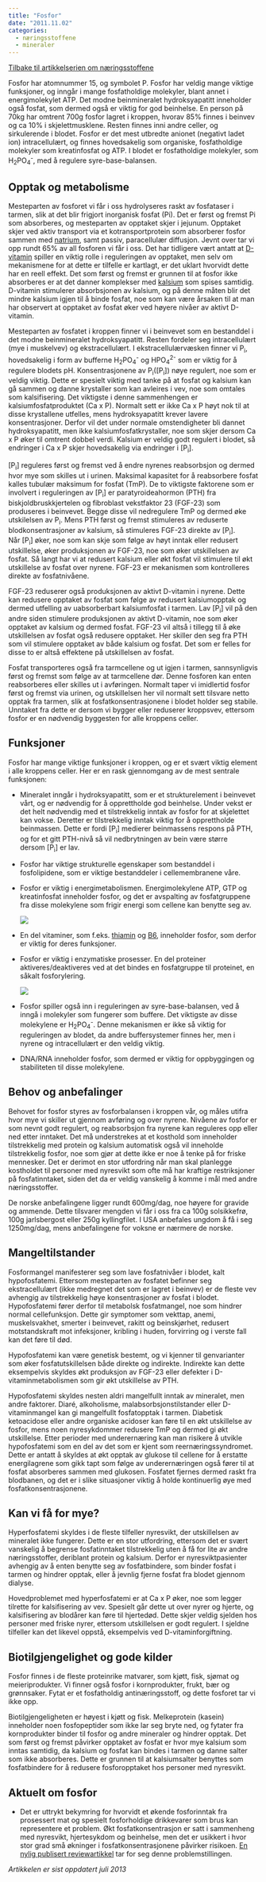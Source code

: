 ```yaml
---
title: "Fosfor"
date: "2011.11.02"
categories: 
  - næringsstoffene
  - mineraler
---
```


[Tilbake til artikkelserien om næringsstoffene](../../naeringsstoffer.html)

Fosfor har atomnummer 15, og symbolet P. Fosfor har veldig mange viktige funksjoner, og inngår i mange fosfatholdige molekyler, blant annet i energimolekylet ATP. Det modne beinmineralet hydroksyapatitt inneholder også fosfat, som dermed også er viktig for god beinhelse. En person på 70kg har omtrent 700g fosfor lagret i kroppen, hvorav 85% finnes i beinvev og ca 10% i skjelettmusklene. Resten finnes inni andre celler, og sirkulerende i blodet. Fosfor er det mest utbredte anionet (negativt ladet ion) intracellulært, og finnes hovedsakelig som organiske, fosfatholdige molekyler som kreatinfosfat og ATP. I blodet er fosfatholdige molekyler, som H~2~PO~4~^-^, med å regulere syre-base-balansen.

## Opptak og metabolisme

Mesteparten av fosforet vi får i oss hydrolyseres raskt av fosfataser i tarmen, slik at det blir frigjort inorganisk fosfat (Pi). Det er først og fremst Pi som absorberes, og mesteparten av opptaket skjer i jejunum. Opptaket skjer ved aktiv transport via et kotransportprotein som absorberer fosfor sammen med [natrium](natrium-klor.qmd "Natrium og klor"), samt passiv, paracellulær diffusjon. Jevnt over tar vi opp rundt 65% av all fosforen vi får i oss. Det har tidligere vært antatt at [D-vitamin](dvitamin.qmd "D-vitamin") spiller en viktig rolle i reguleringen av opptaket, men selv om mekanismene for at dette er tilfelle er kartlagt, er det uklart hvorvidt dette har en reell effekt. Det som først og fremst er grunnen til at fosfor ikke absorberes er at det danner komplekser med [kalsium](kalsium.qmd "Kalsium") som spises samtidig. D-vitamin stimulerer absorbsjonen av kalsium, og på denne måten blir det mindre kalsium igjen til å binde fosfat, noe som kan være årsaken til at man har observert at opptaket av fosfat øker ved høyere nivåer av aktivt D-vitamin.

Mesteparten av fosfatet i kroppen finner vi i beinvevet som en bestanddel i det modne beinmineralet hydroksyapatitt. Resten fordeler seg intracellulært (mye i muskelvev) og ekstracellulært. I ekstracellulærvæsken finner vi P~i~, hovedsakelig i form av bufferne H~2~PO~4~^-^ og HPO~4~^2-^ som er viktig for å regulere blodets pH. Konsentrasjonene av P~i~(\[P~i~\]) nøye regulert, noe som er veldig viktig. Dette er spesielt viktig med tanke på at fosfat og kalsium kan gå sammen og danne krystaller som kan avleires i vev, noe som omtales som kalsifisering. Det viktigste i denne sammenhengen er kalsiumfosfatproduktet (Ca x P). Normalt sett er ikke Ca x P høyt nok til at disse krystallene utfelles, mens hydroksyapatitt krever lavere konsentrasjoner. Derfor vil det under normale omstendigheter bli dannet hydroksyapatitt, men ikke kalsiumfosfatkrystaller, noe som skjer dersom Ca x P øker til omtrent dobbel verdi. Kalsium er veldig godt regulert i blodet, så endringer i Ca x P skjer hovedsakelig via endringer i \[P~i~\].

\[P~i~\] reguleres først og fremst ved å endre nyrenes reabsorbsjon og dermed hvor mye som skilles ut i urinen. Maksimal kapasitet for å reabsorbere fosfat kalles tubulær maksimum for fosfat (TmP). De to viktigste faktorene som er involvert i reguleringen av \[P~i~\] er paratyroideahormon (PTH) fra biskjoldbruskkjertelen og fibroblast vekstfaktor 23 (FGF-23) som produseres i beinvevet. Begge disse vil nedregulere TmP og dermed øke utskilelsen av P~i~. Mens PTH først og fremst stimuleres av reduserte blodkonsentrasjoner av kalsium, så stimuleres FGF-23 direkte av \[P~i~\]. Når \[P~i~\] øker, noe som kan skje som følge av høyt inntak eller redusert utskillelse, øker produksjonen av FGF-23, noe som øker utskillelsen av fosfat. Så langt har vi at redusert kalsium eller økt fosfat vil stimulere til økt utskillelse av fosfat over nyrene. FGF-23 er mekanismen som kontrolleres direkte av fosfatnivåene.

FGF-23 reduserer også produksjonen av aktivt D-vitamin i nyrene. Dette kan redusere opptaket av fosfat som følge av redusert kalsiumopptak og dermed utfelling av uabsorberbart kalsiumfosfat i tarmen. Lav \[P~i~\] vil på den andre siden stimulere produksjonen av aktivt D-vitamin, noe som øker opptaket av kalsium og dermed fosfat. FGF-23 vil altså i tillegg til å øke utskillelsen av fosfat også redusere opptaket. Her skiller den seg fra PTH som vil stimulere opptaket av både kalsium og fosfat. Det som er felles for disse to er altså effektene på utskillelsen av fosfat.

Fosfat transporteres også fra tarmcellene og ut igjen i tarmen, sannsynligvis først og fremst som følge av at tarmcellene dør. Denne fosforen kan enten reabsorberes eller skilles ut i avføringen. Normalt taper vi imidlertid fosfor først og fremst via urinen, og utskillelsen her vil normalt sett tilsvare netto opptak fra tarmen, slik at fosfatkonsentrasjonene i blodet holder seg stabile. Unntaket fra dette er dersom vi bygger eller reduserer kroppsvev, ettersom fosfor er en nødvendig byggesten for alle kroppens celler.

## Funksjoner

Fosfor har mange viktige funksjoner i kroppen, og er et svært viktig element i alle kroppens celler. Her er en rask gjennomgang av de mest sentrale funksjonen:

-   Mineralet inngår i hydroksyapatitt, som er et strukturelement i beinvevet vårt, og er nødvendig for å opprettholde god beinhelse. Under vekst er det helt nødvendig med et tilstrekkelig inntak av fosfor for at skjelettet kan vokse. Deretter er tilstrekkelig inntak viktig for å opprettholde beinmassen. Dette er fordi \[P~i~\] medierer beinmassens respons på PTH, og for et gitt PTH-nivå så vil nedbrytningen av bein være større dersom \[P~i~\] er lav.

-   Fosfor har viktige strukturelle egenskaper som bestanddel i fosfolipidene, som er viktige bestanddeler i cellemembranene våre.

-   Fosfor er viktig i energimetabolismen. Energimolekylene ATP, GTP og kreatinfosfat inneholder fosfor, og det er avspalting av fosfatgruppene fra disse molekylene som frigir energi som cellene kan benytte seg av.

    ![](images/clipboard-2785702931.png)

-   En del vitaminer, som f.eks. [thiamin](thiamin.qmd "Thiamin, vitamin B1") og [B6](pyridoksin.qmd "Pyridoksin, vitamin B6"), inneholder fosfor, som derfor er viktig for deres funksjoner.

-   Fosfor er viktig i enzymatiske prosesser. En del proteiner aktiveres/deaktiveres ved at det bindes en fosfatgruppe til proteinet, en såkalt fosforylering.

    ![](images/clipboard-129853857.png)

-   Fosfor spiller også inn i reguleringen av syre-base-balansen, ved å inngå i molekyler som fungerer som buffere. Det viktigste av disse molekylene er H~2~PO~4~^-^. Denne mekanismen er ikke så viktig for reguleringen av blodet, da andre buffersystemer finnes her, men i nyrene og intracellulært er den veldig viktig.

-   DNA/RNA inneholder fosfor, som dermed er viktig for oppbyggingen og stabiliteten til disse molekylene.

## Behov og anbefalinger

Behovet for fosfor styres av fosforbalansen i kroppen vår, og måles utifra hvor mye vi skiller ut gjennom avføring og over nyrene. Nivåene av fosfor er som nevnt godt regulert, og reabsorbsjon fra nyrene kan reguleres opp eller ned etter inntaket. Det må understrekes at et kosthold som inneholder tilstrekkelig med protein og kalsium automatisk også vil inneholde tilstrekkelig fosfor, noe som gjør at dette ikke er noe å tenke på for friske mennesker. Det er derimot en stor utfordring når man skal planlegge kostholdet til personer med nyresvikt som ofte må har kraftige restriksjoner på fosfatinntaket, siden det da er veldig vanskelig å komme i mål med andre næringsstoffer.

De norske anbefalingene ligger rundt 600mg/dag, noe høyere for gravide og ammende. Dette tilsvarer mengden vi får i oss fra ca 100g solsikkefrø, 100g jarlsbergost eller 250g kyllingfilet. I USA anbefales ungdom å få i seg 1250mg/dag, mens anbefalingene for voksne er nærmere de norske.

## Mangeltilstander

Fosformangel manifesterer seg som lave fosfatnivåer i blodet, kalt hypofosfatemi. Ettersom mesteparten av fosfatet befinner seg ekstracellulært (ikke medregnet det som er lagret i beinvev) er de fleste vev avhengig av tilstrekkelig høye konsentrasjoner av fosfat i blodet. Hypofosfatemi fører derfor til metabolsk fosfatmangel, noe som hindrer normal cellefunksjon. Dette gir symptomer som vekttap, anemi, muskelsvakhet, smerter i beinvevet, rakitt og beinskjørhet, redusert motstandskraft mot infeksjoner, kribling i huden, forvirring og i verste fall kan det føre til død.

Hypofosfatemi kan være genetisk bestemt, og vi kjenner til genvarianter som øker fosfatutskillelsen både direkte og indirekte. Indirekte kan dette eksempelvis skyldes økt produksjon av FGF-23 eller defekter i D-vitaminmetabolismen som gir økt utskillelse av PTH.

Hypofosfatemi skyldes nesten aldri mangelfullt inntak av mineralet, men andre faktorer. Diaré, alkoholisme, malabsorbsjonstilstander eller D-vitaminmangel kan gi mangelfullt fosfatopptak i tarmen. Diabetisk ketoacidose eller andre organiske acidoser kan føre til en økt utskillelse av fosfor, mens noen nyresykdommer redusere TmP og dermed gi økt utskillelse. Etter perioder med underernæring kan man risikere å utvikle hypofosfatemi som en del av det som er kjent som reernæringssyndromet. Dette er antatt å skyldes at økt opptak av glukose til cellene for å erstatte energilagrene som gikk tapt som følge av underernæringen også fører til at fosfat absorberes sammen med glukosen. Fosfatet fjernes dermed raskt fra blodbanen, og det er i slike situasjoner viktig å holde kontinuerlig øye med fosfatkonsentrasjonene.

## Kan vi få for mye?

Hyperfosfatemi skyldes i de fleste tilfeller nyresvikt, der utskillelsen av mineralet ikke fungerer. Dette er en stor utfordring, ettersom det er svært vanskelig å begrense fosfatinntaket tilstrekkelig uten å få for lite av andre næringsstoffer, deriblant protein og kalsium. Derfor er nyresviktpasienter avhengig av å enten benytte seg av fosfatbindere, som binder fosfat i tarmen og hindrer opptak, eller å jevnlig fjerne fosfat fra blodet gjennom dialyse.

Hovedproblemet med hyperfosfatemi er at Ca x P øker, noe som legger tilrette for kalsifisering av vev. Spesielt går dette ut over nyrer og hjerte, og kalsifisering av blodårer kan føre til hjertedød. Dette skjer veldig sjelden hos personer med friske nyrer, ettersom utskillelsen er godt regulert. I sjeldne tilfeller kan det likevel oppstå, eksempelvis ved D-vitaminforgiftning.

## Biotilgjengelighet og gode kilder

Fosfor finnes i de fleste proteinrike matvarer, som kjøtt, fisk, sjømat og meieriprodukter. Vi finner også fosfor i kornprodukter, frukt, bær og grønnsaker. Fytat er et fosfatholdig antinæringsstoff, og dette fosforet tar vi ikke opp.

Biotilgjengeligheten er høyest i kjøtt og fisk. Melkeprotein (kasein) inneholder noen fosfopeptider som ikke lar seg bryte ned, og fytater fra kornprodukter binder til fosfor og andre mineraler og hindrer opptak. Det som først og fremst påvirker opptaket av fosfat er hvor mye kalsium som inntas samtidig, da kalsium og fosfat kan bindes i tarmen og danne salter som ikke absorberes. Dette er grunnen til at kalsiumsalter benyttes som fosfatbindere for å redusere fosforopptaket hos personer med nyresvikt.

## Aktuelt om fosfor

-   Det er uttrykt bekymring for hvorvidt et økende fosforinntak fra prosessert mat og spesielt fosforholdige drikkevarer som brus kan representere et problem. Økt fosfatkonsentrasjon er satt i sammenheng med nyresvikt, hjertesykdom og beinhelse, men det er usikkert i hvor stor grad små økninger i fosfatkonsentrasjonene påvirker risikoen. [En nylig publisert reviewartikkel](http://www.ncbi.nlm.nih.gov/pubmed/23719553) tar for seg denne problemstillingen.

*Artikkelen er sist oppdatert juli 2013*
